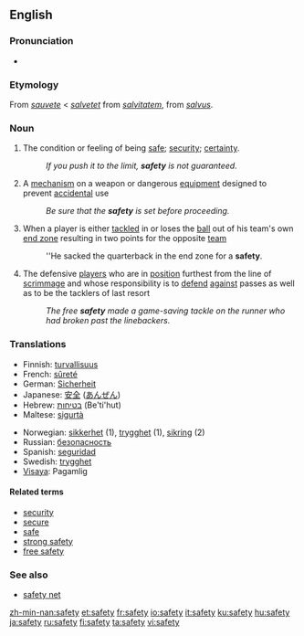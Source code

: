 {{wikipedia|dab=safety (disambiguation)|safety}}
==English==

===Pronunciation===
*{{audio|en-us-safety.ogg|Audio (US)}}

===Etymology===
From {{OF.}} ''[[sauvete]]'' < ''[[salvetet]]'' from {{ML.}} ''[[salvitatem]]'', from {{L.}} ''[[salvus]]''.

===Noun===
{{wikipedia}}
{{en-infl-noun|safet|ies|-}}

# The condition or feeling of being [[safe]]; [[security]]; [[certainty]].
#:''If you push it to the limit, '''safety''' is not guaranteed.''
# A [[mechanism]] on a weapon or dangerous [[equipment]] designed to prevent [[accidental]] use
#:''Be sure that the '''safety''' is set before proceeding.''
# {{fb}} When a player is either [[tackled]] in or loses the [[ball]] out of his team's own [[end zone]] resulting in two points for the opposite [[team]]
#:''He sacked the quarterback in the end zone for a '''safety'''.
# {{fb}} The defensive [[players]] who are in [[position]] furthest from the line of [[scrimmage]] and whose responsibility is to [[defend]] [[against]] passes as well as to be the tacklers of last resort
#:''The free '''safety''' made a game-saving tackle on the runner who had broken past the linebackers.''

===Translations===
{{rfc-level|Translations at L3+ (AutoFormat would have corrected level of Translations)}}
{{top}}
*Finnish: [[turvallisuus]]
*French: [[sûreté]] {{f}}
*German: [[Sicherheit]] {{f}}
*Japanese: [[安全]] ([[あんぜん]])
*Hebrew: [[בטיחות]] (Be'ti'hut) {{f}}
*Maltese: [[sigurtà]] {{g|Maltese}}
{{mid}}
*Norwegian: [[sikkerhet]] (1), [[trygghet]] (1), [[sikring]] {{m}} (2)
*Russian: [[безопасность]] {{g|Russian}}
*Spanish: [[seguridad]] {{f}}
*Swedish: [[trygghet]] {{c}}
*[[Visaya]]: Pagamlig
{{bottom}}

====Related terms====
*[[security]]
*[[secure]]
*[[safe]]
*[[strong safety]]
*[[free safety]]

===See also===
*[[safety net]]

[[zh-min-nan:safety]]
[[et:safety]]
[[fr:safety]]
[[io:safety]]
[[it:safety]]
[[ku:safety]]
[[hu:safety]]
[[ja:safety]]
[[ru:safety]]
[[fi:safety]]
[[ta:safety]]
[[vi:safety]]